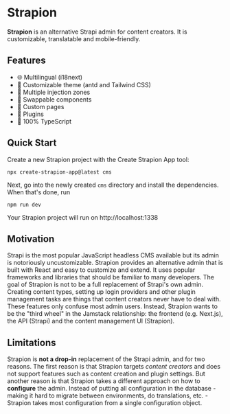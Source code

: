 # Strapion

**Strapion** is an alternative Strapi admin for content creators. It is customizable, translatable and mobile-friendly.

## Features

- 🌐 Multilingual (i18next)
- 🎨 Customizable theme (antd and Tailwind CSS)
- 🧩 Multiple injection zones
- 🧱 Swappable components
- 📜 Custom pages
- 🔌 Plugins
- 💯 100% TypeScript

## Quick Start

Create a new Strapion project with the Create Strapion App tool:

```shell
npx create-strapion-app@latest cms
```

Next, go into the newly created `cms` directory and install the dependencies. When that's done, run

```shell
npm run dev
```

Your Strapion project will run on http://localhost:1338

## Motivation

Strapi is the most popular JavaScript headless CMS available but its admin is notoriously uncustomizable. Strapion
provides an alternative admin that is built with React and easy to customize and extend. It uses popular frameworks and
libraries that should be familiar to many developers. The goal of Strapion is not to be a full replacement of Strapi's
own admin. Creating content types, setting up login providers and other plugin management tasks are things that content
creators never have to deal with. These features only confuse most admin users. Instead, Strapion wants to be the "third wheel"
in the Jamstack relationship: the frontend (e.g. Next.js), the API (Strapi) and the content management UI (Strapion).

## Limitations

Strapion is **not a drop-in** replacement of the Strapi admin, and for two reasons. The first reason is that Strapion targets
_content creators_ and does not support features such as content creation and plugin settings. But another reason is that
Strapion takes a different approach on how to **configure** the admin. Instead of putting all configuration in the database -
making it hard to migrate between environments, do translations, etc. - Strapion takes most configuration from a single
configuration object.
